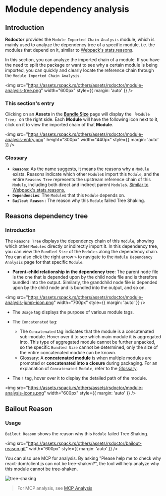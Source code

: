 # Module dependency analysis

## Introduction

**Rsdoctor** provides the `Module Imported Chain Analysis` module, which is mainly used to analyze the dependency tree of a specific module, i.e. the modules that depend on it, similar to [Webpack's stats.reasons](https://webpack.js.org/configuration/stats/#statsreasons).

In this section, you can analyze the imported chain of a module. If you have the need to split the package or want to see why a certain module is being imported, you can quickly and clearly locate the reference chain through the `Module Imported Chain Analysis`.

<img
  src="https://assets.rspack.rs/others/assets/rsdoctor/module-analysis-tree.png"
  width="600px"
  style={{ margin: 'auto' }}
/>

### This section's entry

Clicking on an **Assets** in the **[Bundle Size](./bundle-size)** page will display the `「Module Tree」` on the right side. Each **Module** will have the following icon next to it, click on it to view the imported chain of that **Module**.

<img
  src="https://assets.rspack.rs/others/assets/rsdoctor/module-analysis-entry.png"
  height="300px"
  width="440px"
  style={{ margin: 'auto' }}
/>

### Glossary

- **`Reasons`**: As the name suggests, it means the reasons why a `Module` exists. Reasons indicate which other `Module`s import this `Module`, and the entire `Reasons Tree` represents the upstream reference chain of this `Module`, including both direct and indirect parent `Module`s. [Similar to Webpack's stats.reasons.](https://webpack.js.org/configuration/stats/#statsreasons)
- **`Dependencies`**: The `Module`s that this `Module` depends on.
- **`Bailout Reason`** : The reason why this `Module` failed Tree Shaking.

## Reasons dependency tree

### Introduction

The `Reasons Tree` displays the dependency chain of this `Module`, showing which other `Modules` directly or indirectly import it. In this dependency tree, you can view the `Bundled Size` of the `Modules` along the dependency chain. You can also click the right arrow `>` to navigate to the `Module Dependency Analysis` page for that specific `Module`.

- **Parent-child relationship in the dependency tree**: The parent node file is the one that is depended upon by the child node file and is therefore bundled into the output. Similarly, the grandchild node file is depended upon by the child node and is bundled into the output, and so on.

<img
  src="https://assets.rspack.rs/others/assets/rsdoctor/module-analysis-jump-icon.png"
  width="700px"
  style={{ margin: 'auto' }}
/>

- The `Usage` tag displays the purpose of various module tags.

- The `Concatenated` tag:
  - The `Concatenated` tag indicates that the module is a concatenated sub-module. Hover over it to see which main module it is aggregated into. This type of aggregated module cannot be further unpacked, so the specific `Bundled Size` cannot be determined, only the size of the entire concatenated module can be known.
  - Glossary: A **concatenated module** is when multiple modules are promoted or **concatenated into a closure** during packaging. For an explanation of `Concatenated Module`, refer to the [Glossary](/guide/usage/bundle-size#glossary).

- The `!` tag, hover over it to display the detailed path of the module.

<img
  src="https://assets.rspack.rs/others/assets/rsdoctor/module-analysis-icons.png"
  width="600px"
  style={{ margin: 'auto' }}
/>

## Bailout Reason

### Usage

`Bailout Reason` shows the reason why this `Module` failed Tree Shaking.

<img
  src="https://assets.rspack.rs/others/assets/rsdoctor/bailout-reason.gif"
  width="600px"
  style={{ margin: 'auto' }}
/>

You can also use MCP for analysis. By asking "Please help me to check why react-dom/client.js can not be tree-shaken?", the tool will help analyze why this module cannot be tree-shaken.

<img
  src="https://assets.rspack.rs/others/assets/rsdoctor/tree-shake-mcp.png"
  alt="tree-shaking"
/>

> For MCP analysis, see [MCP Analysis](/guide/start/mcp)

